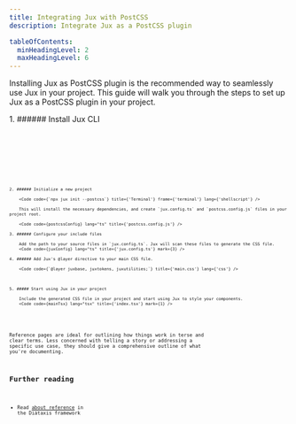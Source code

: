 ```yaml
---
title: Integrating Jux with PostCSS
description: Integrate Jux as a PostCSS plugin

tableOfContents:
  minHeadingLevel: 2
  maxHeadingLevel: 6
---
```




Installing Jux as PostCSS plugin is the recommended way to seamlessly use Jux in your project. This guide will walk you through the steps to set up Jux as a PostCSS plugin in your project.

<Steps>
    1. ###### Install Jux CLI
        <Tabs>
            <TabItem label={'npm'}>
                <Code code={`npm install -D @juxio/cli postcss`} title={'Terminal'} frame={'code'} />
            </TabItem>
            <TabItem label={'pnpm'}>
                <Code code={`pnpm add -D @juxio/cli postcss`} title={'Terminal'} frame={'terminal'} />
            </TabItem>
            <TabItem label={'yarn'}>
                <Code code={`yarn add -D @juxio/cli postcss`} title={'Terminal'} frame={'terminal'} />
            </TabItem>
        </Tabs>

    2. ###### Initialize a new project

        <Code code={`npx jux init --postcss`} title={'Terminal'} frame={'terminal'} lang={'shellscript'} />

        This will install the necessary dependencies, and create `jux.config.ts` and `postcss.config.js` files in your project root.

        <Code code={postcssConfig} lang="ts" title={'postcss.config.js'} />

    3. ###### Configure your include files

        Add the path to your source files in `jux.config.ts`. Jux will scan these files to generate the CSS file.
        <Code code={juxConfig} lang="ts" title={'jux.config.ts'} mark={3} />

    4. ###### Add Jux's @layer directive to your main CSS file.

        <Code code={`@layer juxbase, juxtokens, juxutilities;`} title={'main.css'} lang={'css'} />



    5. ##### Start using Jux in your project

        Include the generated CSS file in your project and start using Jux to style your components.
        <Code code={mainTsx} lang="tsx" title={'index.tsx'} mark={1} />

</Steps>

Reference pages are ideal for outlining how things work in terse and clear terms.
Less concerned with telling a story or addressing a specific use case, they should give a comprehensive outline of what you're documenting.

## Further reading

- Read [about reference](https://diataxis.fr/reference/) in the Diátaxis framework
